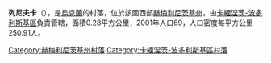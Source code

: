 {{coord|48|39|16|N|26|52|1|E|scale:100000|display=title}}

'''列尼夫卡'''（{{lang-uk|Ленівка}}），是[[烏克蘭|烏克蘭]]的村落，位於該國西部[[赫梅利尼茨基州|赫梅利尼茨基州]]，由[[卡緬涅茨-波多利斯基區|卡緬涅茨-波多利斯基區]]負責管轄，面積0.28平方公里，2001年人口69，人口密度每平方公里250.91人。

{{DEFAULTSORT:Ленівка}}
[[Category:赫梅利尼茨基州村落|Category:赫梅利尼茨基州村落]]
[[Category:卡緬涅茨-波多利斯基區村落|Category:卡緬涅茨-波多利斯基區村落]]


{{Khmelnytskyi-geo-stub}}